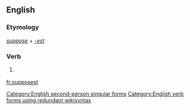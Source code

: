 ==English==

===Etymology===
''[[suppose]]'' + ''[[-est]]''

===Verb===
{{en-verb form}}

# {{context|archaic|lang=en}} {{form of|Second-person singular simple present form|suppose|lang=en}}

[[Category:English second-person singular forms]]
[[Category:English verb forms using redundant wikisyntax]]

[[fr:supposest]]